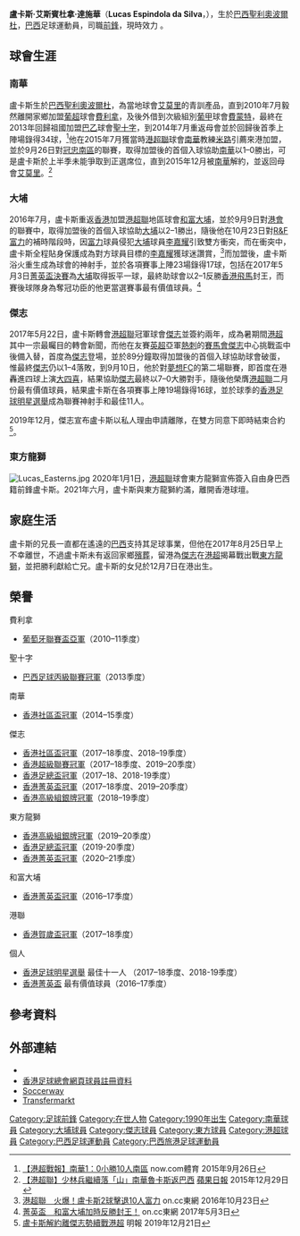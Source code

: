 {{Infobox football biography
| name        = 盧卡斯 <br> Lucas Silva
| image       = Lucas Espindola da Silva.jpg
| fullname    = Lucas Espindola da Silva
| nickname    = 
| birth_date  = {{Birth date and age|1990|5|6|}}
| birth_place = [[巴西|巴西]]，[[聖利奧波爾杜|聖利奧波爾杜]]
| height      = {{height|m=1.87}}
| position    = [[前鋒_(足球)|前鋒]]、[[中堅|中堅]]
| currentclub = {{link-en| 布斯基足球會 | Brusque Futebol Clube|布斯基}} 
| clubnumber  = -
| youthyears1 = 2007–2010
| youthclubs1 = [[艾莫里體育會|艾莫里]]
| years1 = 2010–2011
| clubs1 = [[費利拿柏高斯足球會|費利拿]]
| caps1  = 2
| goals1 = 0
| years2 = 2011–2012
| clubs2 = [[費蒙特體育會|費蒙特]]
| caps2  = 14
| goals2 = 1
| years3 = 2012–2013
| clubs3 = {{link-en|伊比蘭加足球會|Ypiranga Futebol Clube|伊比蘭加}}
| caps3  = 9
| goals3 = 0
| years4 = 2013
| clubs4 = [[聖十字足球會|聖十字]]
| caps4  = 15
| goals4 = 2
| years5 = 2013–2014
| clubs5 = {{link-en|南卡希亞斯體育會|Sociedade Esportiva e Recreativa Caxias do Sul|南卡希亞斯}}
| caps5  = 8
| goals5 = 0
| years6 = 2014–2015
| clubs6 = [[艾莫里體育會|艾莫里]]
| caps6  = 11
| goals6 = 4
| years7 = 2015
| clubs7 = [[南華足球隊|南華]]
| caps7  = 10
| goals7 = 2
| years8 = 2015–2016
| clubs8 = [[艾莫里體育會|艾莫里]]
| caps8  = 3
| goals8 = 0
| years9 = 2016
| clubs9 = {{link-en|聖保羅體育會|Sport Club São Paulo|聖保羅}}
| caps9  = 3
| goals9 = 2
| years10 = 2016–2017
| clubs10 = [[大埔足球會|和富大埔]]
| caps10  = 23
| goals10 = 17
| years11 = 2017–2019
| clubs11 = [[傑志體育會|傑志]]
| caps11  = 50
| goals11 = 32
| years12 = 2019–2021
| clubs12 = [[東方足球隊|東方龍獅]]
| caps12  = 18
| goals12 = 12
| years13 = 2021–2022
| clubs13 = [[艾莫里體育會|艾莫里]]
| caps13  = 4
| goals13 = 0
| years14 = 2022–2022
| clubs14=  {{link-en| 布斯基足球會 | Brusque Futebol Clube|布斯基}} 
| caps14  = 0
| goals14= 0
| nationalyears1 = 
| nationalteam1  = 
| nationalcaps1  = 0
| nationalgoals1 = 0
| pcupdate = 2020年12月16日
| ntupdate = 2020年6月1日
}}
 
'''盧卡斯·艾斯賓杜拿·達施華'''（'''Lucas Espindola da Silva'''，{{bd|1990年|5月6日||}}），生於[[巴西|巴西]][[聖利奧波爾杜|聖利奧波爾杜]]，[[巴西|巴西]]足球運動員，司職[[前鋒_(足球)|前鋒]]，現時效力{{link-en| 布斯基足球會 | Brusque Futebol Clube|布斯基}} 。

==球會生涯==
===南華===
盧卡斯生於[[巴西|巴西]][[聖利奧波爾杜|聖利奧波爾杜]]，為當地球會[[艾莫里體育會|艾莫里]]的青訓產品，直到2010年7月毅然離開家鄉加盟[[葡萄牙超級足球聯賽|葡超]]球會[[費利拿柏高斯足球會|費利拿]]，及後外借到次級組別[[葡萄牙足球甲級聯賽|葡甲]]球會[[費蒙特體育會|費蒙特]]，最終在2013年回歸祖國加盟[[巴西足球乙級聯賽|巴乙]]球會[[聖十字足球會|聖十字]]，到2014年7月重返母會並於回歸後首季上陣場錄得34球，<ref>[http://news.now.com/home/sports/player?newsId=sp13346930836 【港超戰報】南華1：0小勝10人南區] {{Wayback|url=http://news.now.com/home/sports/player?newsId=sp13346930836 |date=20161011123431 }} now.com體育 2015年9月26日</ref>他在2015年7月獲當時[[港超聯|港超聯]]球會[[南華足球隊|南華]]教練[[米路|米路]]引薦來港加盟，並於9月26日對[[南區足球會|冠忠南區]]的聯賽，取得加盟後的首個入球協助[[南華足球隊|南華]]以1–0勝出，可是盧卡斯於上半季未能爭取到正選席位，直到2015年12月被[[南華足球隊|南華]]解約，並返回母會[[艾莫里體育會|艾莫里]]。<ref>[http://hk.apple.nextmedia.com/realtime/sports/20151229/54589206 【港超聯】少林兵繼續落「山」南華魯卡斯返巴西] {{Wayback|url=http://hk.apple.nextmedia.com/realtime/sports/20151229/54589206 |date=20160821195228 }} [[蘋果日報|蘋果日報]] 2015年12月29日</ref>

===大埔===
2016年7月，盧卡斯重返[[香港|香港]]加盟[[港超聯|港超聯]]地區球會[[大埔足球會|和富大埔]]，並於9月9日對[[香港足球會|港會]]的聯賽中，取得加盟後的首個入球協助[[大埔足球會|大埔]]以2–1勝出，隨後他在10月23日對[[R&F富力足球會|R&F富力]]的補時階段時，因[[R&F富力足球會|富力]]球員侵犯[[大埔足球會|大埔]]球員[[李嘉耀|李嘉耀]]引致雙方衝突，而在衝突中，盧卡斯全程貼身保護成為對方球員目標的[[李嘉耀|李嘉耀]]獲球迷讚賞，<ref>[http://hk.on.cc/hk/bkn/cnt/sport/20161023/bkn-20161023192856772-1023_00882_001.html 港超聯　火爆！盧卡斯2球擊退10人富力] {{Wayback|url=http://hk.on.cc/hk/bkn/cnt/sport/20161023/bkn-20161023192856772-1023_00882_001.html |date=20201113163422 }} on.cc東網 2016年10月23日</ref>而加盟後，盧卡斯浴火重生成為球會的神射手，並於各項賽事上陣23場錄得17球，包括在2017年5月3日[[2016–17年香港菁英盃|菁英盃決賽]]為[[大埔足球會|大埔]]取得扳平一球，最終助球會以2–1反勝[[香港飛馬足球會|香港飛馬]]封王，而賽後球隊身為奪冠功臣的他更當選賽事最有價值球員。<ref>[http://hk.on.cc/hk/bkn/cnt/sport/20170503/bkn-20170503173755632-0503_00882_001.html 菁英盃　和富大埔加時反勝封王！] {{Wayback|url=http://hk.on.cc/hk/bkn/cnt/sport/20170503/bkn-20170503173755632-0503_00882_001.html |date=20170506044524 }} on.cc東網 2017年5月3日</ref>

===傑志===
2017年5月22日，盧卡斯轉會[[港超聯|港超聯]]冠軍球會[[傑志體育會|傑志]]並簽約兩年，成為暑期間[[港超|港超]]其中一宗最矚目的轉會新聞，而他在友賽[[英超|英超]]亞軍[[托定咸熱刺足球會|熱刺]]的[[賽馬會|賽馬會]][[傑志體育會|傑志]]中心挑戰盃中後備入替，首度為[[傑志體育會|傑志]]登場，並於89分鐘取得加盟後的首個入球協助球會破蛋，惟最終[[傑志體育會|傑志]]仍以1–4落敗，到9月10日，他於對[[夢想足球隊|夢想FC]]的第二場聯賽，即首度在港轟進四球上演[[大四喜|大四喜]]，結果協助[[傑志體育會|傑志]]最終以7–0大勝對手，隨後他榮膺[[港超聯|港超聯]]二月份最有價值球員，結果盧卡斯在各項賽事上陣19場錄得16球，並於球季的[[香港足球明星選舉|香港足球明星選舉]]成為聯賽神射手和最佳11人。

2019年12月，傑志宣布盧卡斯以私人理由申請離隊，在雙方同意下即時結束合約<ref>[https://news.mingpao.com/pns/%E9%AB%94%E8%82%B2/article/20191221/s00015/1576868384266/%E7%9B%A7%E5%8D%A1%E6%96%AF%E8%A7%A3%E7%B4%84%E9%9B%A2%E5%82%91%E5%BF%97%E5%8B%A2%E7%BA%8C%E6%88%B0%E6%B8%AF%E8%B6%85 盧卡斯解約離傑志勢續戰港超] {{Wayback|url=https://news.mingpao.com/pns/%E9%AB%94%E8%82%B2/article/20191221/s00015/1576868384266/%E7%9B%A7%E5%8D%A1%E6%96%AF%E8%A7%A3%E7%B4%84%E9%9B%A2%E5%82%91%E5%BF%97%E5%8B%A2%E7%BA%8C%E6%88%B0%E6%B8%AF%E8%B6%85 |date=20200715223909 }} 明報 2019年12月21日</ref>。

===東方龍獅===
[[File:Lucas_Easterns.jpg|thumb]]
2020年1月1日，[[港超聯|港超聯]]球會東方龍獅宣佈簽入自由身巴西籍前鋒盧卡斯。2021年六月，盧卡斯與東方龍獅約滿，離開香港球壇。

==家庭生活==
盧卡斯的兄長一直都在遙遠的[[巴西|巴西]]支持其足球事業，但他在2017年8月25日早上不幸離世，不過盧卡斯未有返回家鄉[[殯葬|殯葬]]，留港為[[傑志體育會|傑志]]在[[港超|港超]]揭幕戰出戰[[東方足球隊|東方龍獅]]，並把勝利獻給亡兄。盧卡斯的女兒於12月7日在港出生。

==榮譽==
;費利拿
* [[葡萄牙聯賽盃|葡萄牙聯賽盃亞軍]]（2010–11季度） 
;聖十字
* [[巴西足球丙級聯賽|巴西足球丙級聯賽冠軍]]（2013季度） 
;南華
* [[香港社區盃|香港社區盃冠軍]]（2014–15季度） 
;傑志
* [[香港社區盃|香港社區盃冠軍]]（2017–18季度、2018–19季度）
* [[香港超級聯賽|香港超級聯賽冠軍]]（2017–18季度、2019–20季度）
* [[香港足總盃|香港足總盃冠軍]]（2017–18、2018-19季度）
* [[香港菁英盃|香港菁英盃冠軍]]（2017–18季度、2019–20季度）
* [[香港高級組銀牌|香港高級組銀牌冠軍]]（2018–19季度）
;東方龍獅
* [[香港高級組銀牌|香港高級組銀牌冠軍]]（2019–20季度）
* [[香港足總盃|香港足總盃冠軍]]（2019-20季度）
* [[香港菁英盃|香港菁英盃冠軍]]（2020–21季度）
;和富大埔
* [[2016–17年香港菁英盃|香港菁英盃冠軍]]（2016–17季度）
;港聯
* [[2018年賀歲盃足球賽|香港賀歲盃冠軍]]（2017–18季度）
;個人
*[[香港足球明星選舉|香港足球明星選舉]] 最佳十一人 （2017–18季度、2018-19季度）
* [[2016–17年香港菁英盃|香港菁英盃]] 最有價值球員（2016–17季度）

==參考資料==
{{Reflist}}

== 外部連結 ==
* {{instagram|lucassilvals9}}
*[https://www.hkfa.com/ch/club/2/detail?player=14696 香港足球總會網頁球員註冊資料] {{Wayback|url=https://www.hkfa.com/ch/club/2/detail?player=14696 |date=20190913135754 }}
*[http://br.soccerway.com/players/lucas-espindola-silva/143431/ Soccerway] {{Wayback|url=http://br.soccerway.com/players/lucas-espindola-silva/143431/ |date=20210405045522 }}
*[http://www.transfermarkt.co.uk/lucas/profil/spieler/158038 Transfermarkt] {{Wayback|url=http://www.transfermarkt.co.uk/lucas/profil/spieler/158038 |date=20191209082657 }}

{{港超神射手}}
{{東方球員名單}}
{{DEFAULTSORT:Lucas Espindola da Silva}}

[[Category:足球前鋒|Category:足球前鋒]]
[[Category:在世人物|Category:在世人物]]
[[Category:1990年出生|Category:1990年出生]]
[[Category:南華球員|Category:南華球員]]
[[Category:大埔球員|Category:大埔球員]]
[[Category:傑志球員|Category:傑志球員]]
[[Category:東方球員|Category:東方球員]]
[[Category:港超球員|Category:港超球員]]
[[Category:巴西足球運動員|Category:巴西足球運動員]]
[[Category:巴西旅港足球運動員|Category:巴西旅港足球運動員]]